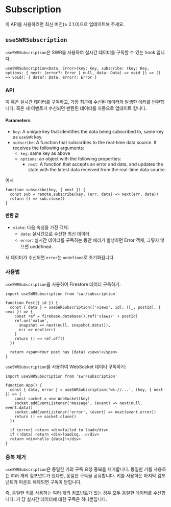 
# Subscription

<Callout emoji="✅">
  이 API를 사용하려면 최신 버전(≥ 2.1.0)으로 업데이트해 주세요.
</Callout>

## `useSWRSubscription`

`useSWRSubscription`은 SWR을 사용하여 실시간 데이터를 구독할 수 있는 hook 입니다.

```tsx
useSWRSubscription<Data, Error>(key: Key, subscribe: (key: Key, options: { next: (error?: Error | null, data: Data) => void }) => () => void): { data?: Data, error?: Error }
```

### API

이 훅은 실시간 데이터를 구독하고, 가장 최근에 수신된 데이터와 발생한 에러를 반환합니다. 훅은 새 이벤트가 수신되면 반환된 데이터를 자동으로 업데이트 합니다.

#### Parameters

- `key`: A unique key that identifies the data being subscribed to, same key as `useSWR` key.
- `subscribe`: A function that subscribes to the real-time data source. It receives the following arguments:
  - `key`: same key as above
  - `options`: an object with the following properties:
    - `next`: A function that accepts an error and data, and updates the state with the latest data received from the real-time data source.


예시

```tsx
function subscribe(key, { next }) {
  const sub = remote.subscribe(key, (err, data) => next(err, data))
  return () => sub.close()
}
```


#### 반환 값

- `state`: 다음 속성을 가진 객체:
  - `data`: 실시간으로 수신한 최신 데이터.
  - `error`: 실시간 데이터를 구독하는 동안 에러가 발생하면 Error 객체, 그렇지 않으면 undefined.


새 데이터가 수신되면 `error`는 `undefined`로 초기화됩니다.

### 사용법

`useSWRSubscription`을 사용하여 Firestore 데이터 구독하기:

```tsx
import useSWRSubscription from 'swr/subscription'

function Post({ id }) {
  const { data } = useSWRSubscription(['views', id], ([_, postId], { next }) => {
    const ref = firebase.database().ref('views/' + postId)
    ref.on('value', 
      snapshot => next(null, snapshot.data()),
      err => next(err)
    )
    return () => ref.off()
  })

  return <span>Your post has {data} views!</span>
}
```

`useSWRSubscription`을 사용하여 WebSocket 데이터 구독하기:

```tsx
import useSWRSubscription from 'swr/subscription'

function App() {
  const { data, error } = useSWRSubscription('ws://...', (key, { next }) => {
    const socket = new WebSocket(key)
    socket.addEventListener('message', (event) => next(null, event.data))
    socket.addEventListener('error', (event) => next(event.error))
    return () => socket.close()
  })
  
  if (error) return <div>failed to load</div>
  if (!data) return <div>loading...</div>
  return <div>hello {data}!</div>
}
```

### 중복 제거

`useSWRSubscription`은 동일한 키의 구독 요청 중복을 제거합니다.
동일한 키를 사용하는 여러 개의 컴포넌트가 있다면, 동일한 구독을 공유합니다.
키를 사용하는 마지막 컴포넌트가 마운트 해제되면 구독이 닫힙니다.

즉, 동일한 키를 사용하는 여러 개의 컴포넌트가 있는 경우 모두 동일한 데이터를 수신합니다.
키 당 실시간 데이터에 대한 구독은 하나뿐입니다.
